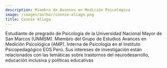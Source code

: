 ```yaml
---
description: Miembro de Avances en Medición Psicológica
image: /images/author/connie-aliaga.png
title: Connie Aliaga
---
```


Estudiante de pregrado de Psicología de la Universidad Nacional Mayor de San Marcos (UNMSM). Miembro del Grupo de Estudios Avances en Medición Psicológica (AMP). Interna de Psicología en el Instituto Psicopedagógico EOS Perú. Sus intereses de investigación están relacionados con las temáticas sobre trastornos del neurodesarrollo, educación inclusiva y políticas educativas
